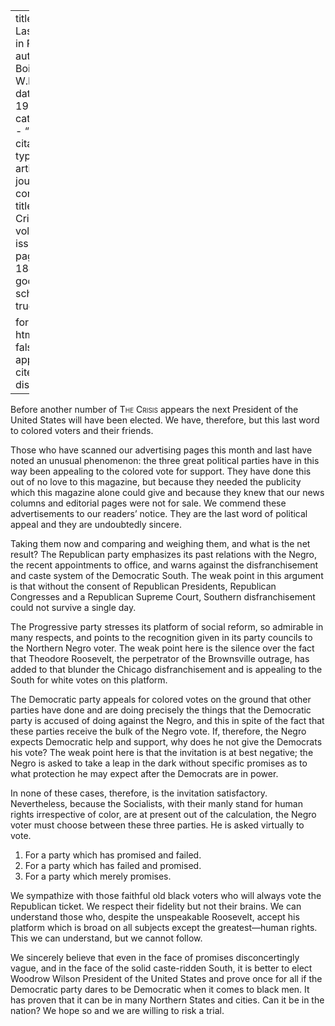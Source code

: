 
---
title: 'The Last Word in Politics'
author: Du Bois, W.E.B.
date: May 1912
categories: 
  - ""
citation: 
  type: article-journal
  container-title: The Crisis
  volume: 5
  issue: 1
  page: 184-186
google-scholar: true

format:
  html:
    toc: false
    appendix-cite-as: display
---





Before another number of <span style="font-variant:small-caps;">The Crisis</span> appears the next President of the United States will have been elected. We have, therefore, but this last word to colored voters and their friends. 

Those who have scanned our advertising pages this month and last have noted an unusual phenomenon: the three great political parties have in this way been appealing to the colored vote for support. They have done this out of no love to this magazine, but because they needed the publicity which this magazine alone could give and because they knew that our news columns and editorial pages were not for sale. We commend these advertisements to our readers' notice. They are the last word of political appeal and they are undoubtedly sincere. 

Taking them now and comparing and weighing them, and what is the net result? The Republican party emphasizes its past relations with the Negro, the recent appointments to office, and warns against the disfranchisement and caste system of the Democratic South. The weak point in this argument is that without the consent of Republican Presidents, Republican Congresses and a Republican Supreme Court, Southern disfranchisement could not survive a single day. 

The Progressive party stresses its platform of social reform, so admirable in many respects, and points to the recognition given in its party councils to the Northern Negro voter. The weak point here is the silence over the fact that Theodore Roosevelt, the perpetrator of the Brownsville outrage, has added to that blunder the Chicago disfranchisement and is appealing to the South for white votes on this platform. 

The Democratic party appeals for colored votes on the ground that other parties have done and are doing precisely the things that the Democratic party is accused of doing against the Negro, and this in spite of the fact that these parties receive the bulk of the Negro vote. If, therefore, the Negro expects Democratic help and support, why does he not give the Democrats his vote? The weak point here is that the invitation is at best negative; the Negro is asked to take a leap in the dark without specific promises as to what protection he may expect after the Democrats are in power.

In none of these cases, therefore, is the invitation satisfactory. Nevertheless, because the Socialists, with their manly stand for human rights irrespective of color, are at present out of the calculation, the Negro voter must choose between these three parties. He is asked virtually to vote. 

1. For a party which has promised and failed. 
2. For a party which has failed and promised. 
3. For a party which merely promises. 
 
We sympathize with those faithful old black voters who will always vote the Republican ticket. We respect their fidelity but not their brains. We can understand those who, despite the unspeakable Roosevelt, accept his platform which is broad on all subjects except the greatest—human rights. This we can understand, but we cannot follow. 

We sincerely believe that even in the face of promises disconcertingly vague, and in the face of the solid caste-ridden South, it is better to elect Woodrow Wilson President of the United States and prove once for all if the Democratic party dares to be Democratic when it comes to black men. It has proven that it can be in many Northern States and cities. Can it be in the nation? We hope so and we are willing to risk a trial. 


